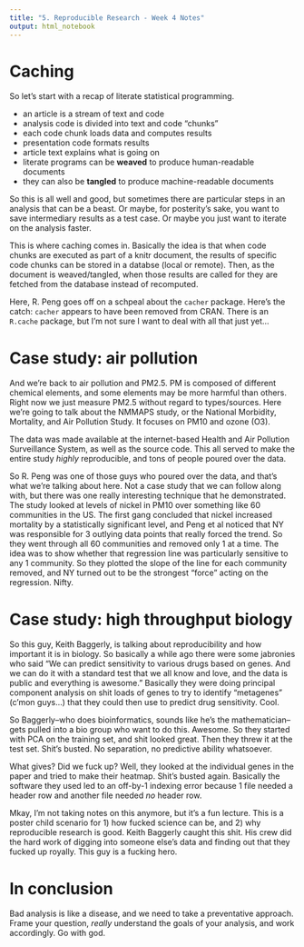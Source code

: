 ```yaml
---
title: "5. Reproducible Research - Week 4 Notes"
output: html_notebook
---
```


# Caching
So let's start with a recap of literate statistical programming.

* an article is a stream of text and code
* analysis code is divided into text and code "chunks"
* each code chunk loads data and computes results
* presentation code formats results
* article text explains what is going on
* literate programs can be **weaved** to produce human-readable documents
* they can also be **tangled** to produce machine-readable documents

So this is all well and good, but sometimes there are particular steps in an analysis that can be a beast. Or maybe, for posterity's sake, you want to save intermediary results as a test case. Or maybe you just want to iterate on the analysis faster.

This is where caching comes in. Basically the idea is that when code chunks are executed as part of a knitr document, the results of specific code chunks can be stored in a databse (local or remote). Then, as the document is weaved/tangled, when those results are called for they are fetched from the database instead of recomputed.

Here, R. Peng goes off on a schpeal about the `cacher` package. Here's the catch: `cacher` appears to have been removed from CRAN. There is an `R.cache` package, but I'm not sure I want to deal with all that just yet...

# Case study: air pollution
And we're back to air pollution and PM2.5. PM is composed of different chemical elements, and some elements may be more harmful than others. Right now we just measure PM2.5 without regard to types/sources. Here we're going to talk about the NMMAPS study, or the National Morbidity, Mortality, and Air Pollution Study. It focuses on PM10 and ozone (O3).

The data was made available at the internet-based Health and Air Pollution Surveillance System, as well as the source code. This all served to make the entire study *highly* reproducible, and tons of people poured over the data.

So R. Peng was one of those guys who poured over the data, and that's what we're talking about here. Not a case study that we can follow along with, but there was one really interesting technique that he demonstrated. The study looked at levels of nickel in PM10 over something like 60 communities in the US. The first gang concluded that nickel increased mortality by a statistically significant level, and Peng et al noticed that NY was responsible for 3 outlying data points that really forced the trend. So they went through all 60 communities and removed only 1 at a time. The idea was to show whether that regression line was particularly sensitive to any 1 community. So they plotted the slope of the line for each community removed, and NY turned out to be the strongest "force" acting on the regression. Nifty.

# Case study: high throughput biology
So this guy, Keith Baggerly, is talking about reproducibility and how important it is in biology. So basically a while ago there were some jabronies who said "We can predict sensitivity to various drugs based on genes. And we can do it with a standard test that we all know and love, and the data is public and everything is awesome." Basically they were doing principal component analysis on shit loads of genes to try to identify "metagenes" (c'mon guys...) that they could then use to predict drug sensitivity. Cool.

So Baggerly--who does bioinformatics, sounds like he's the mathematician--gets pulled into a bio group who want to do this. Awesome. So they started with PCA on the training set, and shit looked great. Then they threw it at the test set. Shit's busted. No separation, no predictive ability whatsoever.

What gives? Did we fuck up? Well, they looked at the individual genes in the paper and tried to make their heatmap. Shit's busted again. Basically the software they used led to an off-by-1 indexing error because 1 file needed a header row and another file needed *no* header row.

Mkay, I'm not taking notes on this anymore, but it's a fun lecture. This is a poster child scenario for 1) how fucked science can be, and 2) why reproducible research is good. Keith Baggerly caught this shit. His crew did the hard work of digging into someone else's data and finding out that they fucked up royally. This guy is a fucking hero.

# In conclusion
Bad analysis is like a disease, and we need to take a preventative approach. Frame your question, *really* understand the goals of your analysis, and work accordingly. Go with god.